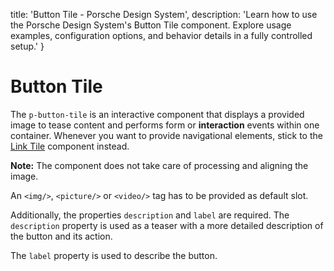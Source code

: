 
  title: 'Button Tile - Porsche Design System',
  description: 'Learn how to use the Porsche Design System\'s Button Tile component. Explore usage examples, configuration options, and behavior details in a fully controlled setup.'
}

# Button Tile <ComponentStatus tagName="p-button-tile"></ComponentStatus>

The `p-button-tile` is an interactive component that displays a provided image to tease content and performs form or
**interaction** events within one container. Whenever you want to provide navigational elements, stick to the
[Link Tile](components/link-tile) component instead.

**Note:** The component does not take care of processing and aligning the image.

An `<img/>`, `<picture/>` or `<video/>` tag has to be provided as default slot.

Additionally, the properties `description` and `label` are required. The `description` property is used as a teaser with
a more detailed description of the button and its action.

The `label` property is used to describe the button.

<Configurator tagName="p-button-tile" story={buttonTileStory} />
